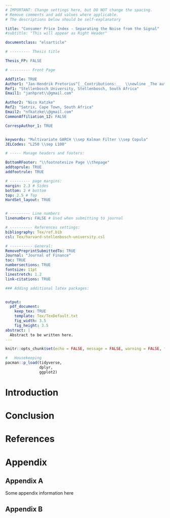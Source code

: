 ```yaml
---
# IMPORTANT: Change settings here, but DO NOT change the spacing.
# Remove comments and add values where applicable.
# The descriptions below should be self-explanatory

title: "Consumer Price Index - Separating the Noise from the Signal"
#subtitle: "This will appear as Right Header"

documentclass: "elsarticle"

# --------- Thesis title

Thesis_FP: FALSE

# --------- Front Page

AddTitle: TRUE 
Author1: "Jan-Hendrik Pretorius^[__Contributions:__  \\newline _The authors would like to thank Codera Analytics for access to their data through EconData. Thank you sincerely._]"  
Ref1: "Stellenbosch University, Stellenbosch, South Africa" 
Email1: "janhpret\\@gmail.com" 

Author2: "Nico Katzke"
Ref2: "Satrix, Cape Town, South Africa"
Email2: "nfkatzke\\@gmail.com"
CommonAffiliation_12: FALSE

CorrespAuthor_1: TRUE  


keywords: "Multivariate GARCH \\sep Kalman Filter \\sep Copula" 
JELCodes: "L250 \\sep L100"

# ----- Manage headers and footers:

BottomRFooter: "\\footnotesize Page \\thepage" 
addtoprule: TRUE
addfootrule: TRUE              

# --------- page margins:
margin: 2.3 # Sides
bottom: 2 # bottom
top: 2.5 # Top
HardSet_layout: TRUE 


# --------- Line numbers
linenumbers: FALSE # Used when submitting to journal

# ---------- References settings:
bibliography: Tex/ref.bib       
csl: Tex/harvard-stellenbosch-university.csl 

# ---------- General:
RemovePreprintSubmittedTo: TRUE  
Journal: "Journal of Finance"   
toc: TRUE                       
numbersections: TRUE            
fontsize: 11pt                  
linestretch: 1.2                
link-citations: TRUE            

### Adding additional latex packages:


output:
  pdf_document:
    keep_tex: TRUE
    template: Tex/TexDefault.txt
    fig_width: 3.5 
    fig_height: 3.5
abstract: |
  Abstract to be written here.
---
```



```r
knitr::opts_chunk$set(echo = FALSE, message = FALSE, warning = FALSE, fig.width = 6, fig.height = 5, fig.pos="H", fig.pos = 'H')

#   Housekeeping
pacman::p_load(tidyverse, 
               dplyr, 
               ggplot2)
```


<!-- ############################## -->
<!-- # Start Writing here: -->
<!-- ############################## -->

# Introduction \label{Introduction}

# Conclusion

\newpage

# References {-}

<div id="refs"></div>


# Appendix {-}

## Appendix A {-}

Some appendix information here

## Appendix B {-}

